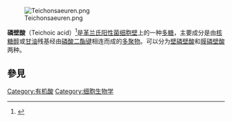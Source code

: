 [[File:Teichonsaeuren.png|thumb]]

'''磷壁酸'''（Teichoic acid）<ref>{{LSJ|tei=xos|τεῖχος|ref}}</ref>是[[革兰氏阳性菌|革兰氏阳性菌]][[细胞壁|细胞壁]]上的一种[[多糖|多糖]]，主要成分是由[[核糖醇|核糖醇]]或[[甘油|甘油]]残基经由[[磷酸二酯键|磷酸二酯键]]相连而成的[[多聚物|多聚物]]。可以分为[[壁磷壁酸|壁磷壁酸]]和[[膜磷壁酸|膜磷壁酸]]两种。

==參見==
{{reflist}}

{{细菌}}

[[Category:有机酸|Category:有机酸]]
[[Category:细胞生物学|Category:细胞生物学]]